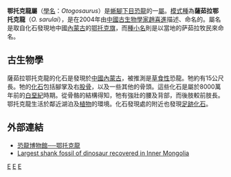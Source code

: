 {{Automatic Taxobox
| taxon = Otogosaurus
| status = fossil
| fossil_range = [[白堊紀|白堊紀]]晚期
| image = 
| image_caption = 
| authority = [[趙喜進|Zhao]], 2004
| type_species = '''薩茹拉鄂托克龍<br>''Otogosaurus sarulai'''''
| type_species_authority = Zhao, 2004 
}}

'''鄂托克龍屬'''（[[學名|學名]]：''Otogosaurus''）是[[蜥腳下目|蜥腳下目]][[恐龍|恐龍]]的一[[屬|屬]]。[[模式種|模式種]]為'''薩茹拉鄂托克龍'''（''O. sarulai''），是在2004年由[[中國|中國]][[古生物學家|古生物學家]][[趙喜進|趙喜進]]描述、命名的。屬名是取自化石發現地中國[[內蒙古|內蒙古]]的[[鄂托克旗|鄂托克旗]]，而[[種小名|種小名]]則是以當地的萨茹拉牧民來命名。

==古生物學==
薩茹拉鄂托克龍的化石是發現於[[中國|中國]][[內蒙古|內蒙古]]，被推測是[[草食性|草食性]]恐龍。牠約有15公尺長。牠的[[化石|化石]]包括腳掌及右[[股骨|股骨]]，以及一些其他的骨頭。這些化石是屬於8000萬年前的[[白堊紀|白堊紀]]時期。從骨骼的結構得知，牠有強壯的腰及背部，而後肢較前肢長。鄂托克龍生活於鄰近湖泊及[[植物|植物]]的環境。化石發現處的附近也發現[[足跡化石|足跡化石]]。

==外部連結==
* [https://web.archive.org/web/20040825110058/http://www.dinosaur.net.cn/museum/Otogosaurus.htm 恐龍博物館──鄂托克龍]
* [http://english.people.com.cn/200505/19/eng20050519_185853.html Largest shank fossil of dinosaur recovered in Inner Mongolia] {{Wayback|url=http://english.people.com.cn/200505/19/eng20050519_185853.html |date=20110605125427 }}

{{dinosaur-stub}}
[[Category:蜥腳下目|E]]
[[Category:下白堊紀恐龍|E]]
[[Category:亞洲恐龍|E]]